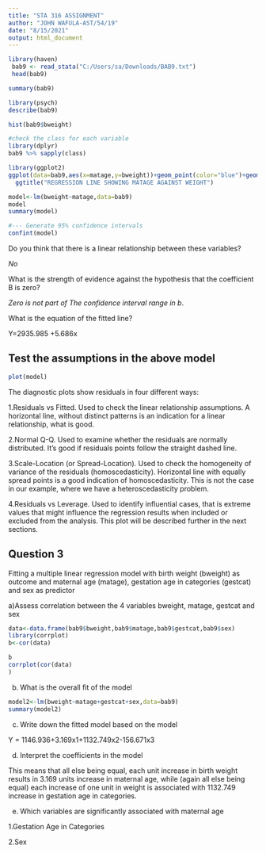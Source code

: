 ```yaml
---
title: "STA 316 ASSIGNMENT"
author: "JOHN WAFULA-AST/54/19"
date: "8/15/2021"
output: html_document
---
```


```r
library(haven)
 bab9 <- read_stata("C:/Users/sa/Downloads/BAB9.txt")
 head(bab9)
```
```r
summary(bab9)
```

```r
library(psych)
describe(bab9)
```

```r
hist(bab9$bweight)
```

```r
#check the class for each variable
library(dplyr)
bab9 %>% sapply(class)
```

```r
library(ggplot2)
ggplot(data=bab9,aes(x=matage,y=bweight))+geom_point(color="blue")+geom_smooth(method="lm",se=F)+
  ggtitle("REGRESSION LINE SHOWING MATAGE AGAINST WEIGHT")
```

```r
model<-lm(bweight~matage,data=bab9)
model
summary(model)
```

```r
#--- Generate 95% confidence intervals
confint(model)
```

Do you think that there is a linear relationship between these variables? 

 *No*

What is the strength of evidence against the hypothesis that the coefficient B is zero? 

 *Zero is not part of The confidence interval range in b*.

What is the equation of the fitted line?

 Y=2935.985 +5.686x
 
## Test the assumptions in the above model
 
```r
plot(model)
```



The diagnostic plots show residuals in four different ways:



1.Residuals vs Fitted. Used to check the linear relationship assumptions. A horizontal line, without distinct patterns is an indication for a linear relationship, what is good.

2.Normal Q-Q. Used to examine whether the residuals are normally distributed. It’s good if residuals points follow the straight dashed line.

3.Scale-Location (or Spread-Location). Used to check the homogeneity of variance of the residuals (homoscedasticity). Horizontal line with equally spread points is a good indication of homoscedasticity. This is not the case in our example, where we have a heteroscedasticity problem.

4.Residuals vs Leverage. Used to identify influential cases, that is extreme values that might influence the regression results when included or excluded from the analysis. This plot will be described further in the next sections.

## Question 3

Fitting a multiple linear regression model with birth weight (bweight) as outcome and maternal age (matage), gestation age in categories (gestcat) and sex as predictor

a)Assess correlation between the 4 variables bweight, matage, gestcat and sex

```r
data<-data.frame(bab9$bweight,bab9$matage,bab9$gestcat,bab9$sex)
library(corrplot)
b<-cor(data)

b 
corrplot(cor(data)
)
```

b.	What is the overall fit of the model

```r
model2<-lm(bweight~matage+gestcat+sex,data=bab9)
summary(model2)

```
c.	Write down the fitted model based on the model

Y = 1146.936+3.169x1+1132.749x2-156.671x3


d.	Interpret the coefficients in the model

This means that all else being equal, each unit increase in
birth weight  results in 3.169 units increase in maternal age, while (again all else being equal) each increase
of one unit in weight is associated with 1132.749  increase
in gestation age in categories.


e.	Which variables are significantly associated with maternal age

1.Gestation Age in Categories

2.Sex


